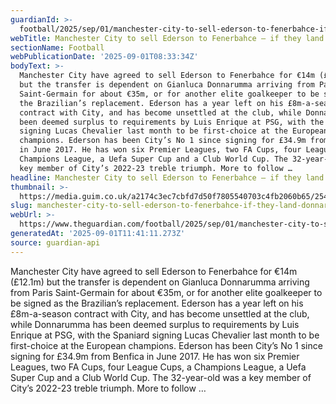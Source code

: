 ```yaml
---
guardianId: >-
  football/2025/sep/01/manchester-city-to-sell-ederson-to-fenerbahce-if-they-land-gianluca-donnarumma-psg
webTitle: Manchester City to sell Ederson to Fenerbahce – if they land Donnarumma
sectionName: Football
webPublicationDate: '2025-09-01T08:33:34Z'
bodyText: >-
  Manchester City have agreed to sell Ederson to Fenerbahce for €14m (£12.1m)
  but the transfer is dependent on Gianluca Donnarumma arriving from Paris
  Saint-Germain for about €35m, or for another elite goalkeeper to be signed as
  the Brazilian’s replacement. Ederson has a year left on his £8m-a-season
  contract with City, and has become unsettled at the club, while Donnarumma has
  been deemed surplus to requirements by Luis Enrique at PSG, with the Spaniard
  signing Lucas Chevalier last month to be first-choice at the European
  champions. Ederson has been City’s No 1 since signing for £34.9m from Benfica
  in June 2017. He has won six Premier Leagues, two FA Cups, four League Cups, a
  Champions League, a Uefa Super Cup and a Club World Cup. The 32-year-old was a
  key member of City’s 2022-23 treble triumph. More to follow …
headline: Manchester City to sell Ederson to Fenerbahce – if they land Donnarumma
thumbnail: >-
  https://media.guim.co.uk/a2174c3ec7cbfd7d50f7805540703c4fb2060b65/254_0_3081_2465/500.jpg
slug: manchester-city-to-sell-ederson-to-fenerbahce-if-they-land-donnarumma
webUrl: >-
  https://www.theguardian.com/football/2025/sep/01/manchester-city-to-sell-ederson-to-fenerbahce-if-they-land-gianluca-donnarumma-psg
generatedAt: '2025-09-01T11:41:11.273Z'
source: guardian-api
---
```

Manchester City have agreed to sell Ederson to Fenerbahce for €14m (£12.1m) but the transfer is dependent on Gianluca Donnarumma arriving from Paris Saint-Germain for about €35m, or for another elite goalkeeper to be signed as the Brazilian’s replacement. Ederson has a year left on his £8m-a-season contract with City, and has become unsettled at the club, while Donnarumma has been deemed surplus to requirements by Luis Enrique at PSG, with the Spaniard signing Lucas Chevalier last month to be first-choice at the European champions. Ederson has been City’s No 1 since signing for £34.9m from Benfica in June 2017. He has won six Premier Leagues, two FA Cups, four League Cups, a Champions League, a Uefa Super Cup and a Club World Cup. The 32-year-old was a key member of City’s 2022-23 treble triumph. More to follow …
